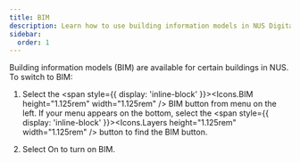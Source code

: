 ```yaml
---
title: BIM
description: Learn how to use building information models in NUS Digital Twin
sidebar:
  order: 1
---
```



Building information models (BIM) are available for certain buildings in NUS. To switch to BIM:

<Steps>

1. Select the <span style={{ display: 'inline-block' }}><Icons.BIM height="1.125rem" width="1.125rem" /></span>
   BIM button from menu on the left. If your menu appears on the bottom, select the <span style={{ display: 'inline-block' }}><Icons.Layers height="1.125rem" width="1.125rem" /></span> button to find the BIM button.

2. Select On to turn on BIM.

</Steps>

